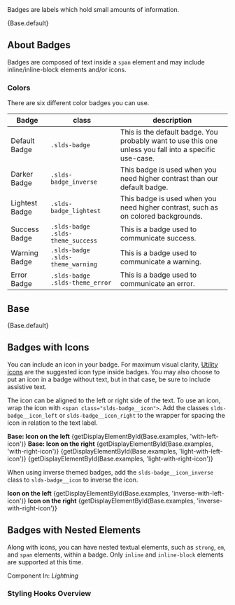 
<div className="doc lead">
  Badges are labels which hold small amounts of information.
</div>

<CodeView exampleOnly>{Base.default}</CodeView>

## About Badges

Badges are composed of text inside a `span` element and may include inline/inline-block elements and/or icons.

### Colors

There are six different color badges you can use.

| Badge                                                 | class                             | description                                                                                            |
| ----------------------------------------------------- | --------------------------------- | ------------------------------------------------------------------------------------------------------ |
| <Badge key="1">Default Badge</Badge>                  | `.slds-badge`                     | This is the default badge. You probably want to use this one unless you fall into a specific use-case. |
| <InverseBadge key="2">Darker Badge</InverseBadge>     | `.slds-badge_inverse`             | This badge is used when you need higher contrast than our default badge.                               |
| <LightestBadge key="3">Lightest Badge</LightestBadge> | `.slds-badge_lightest`            | This badge is used when you need higher contrast, such as on colored backgrounds.                      |
| <Badge key="4" isSuccess>Success Badge</Badge>        | `.slds-badge .slds-theme_success` | This is a badge used to communicate success.                                                           |
| <Badge key="5" isWarning>Warning Badge</Badge>        | `.slds-badge .slds-theme_warning` | This is a badge used to communicate a warning.                                                         |
| <Badge key="6" isError>Error Badge</Badge>            | `.slds-badge .slds-theme_error`   | This is a badge used to communicate an error.                                                          |

## Base

<CodeView toggleCode={false}>{Base.default}</CodeView>

## Badges with Icons

You can include an icon in your badge. For maximum visual clarity, [Utility icons](/icons/#utility) are the suggested icon type inside badges. You may also choose to put an icon in a badge without text, but in that case, be sure to include assistive text.

The icon can be aligned to the left or right side of the text. To use an icon, wrap the icon with `<span class="slds-badge__icon">`. Add the classes `slds-badge__icon_left` or `slds-badge__icon_right` to the wrapper for spacing the icon in relation to the text label.

<DisplayGrid>
  <DisplayColumn>
    <strong>Base: Icon on the left</strong>
    <CodeView>
      {getDisplayElementById(Base.examples, 'with-left-icon')}
    </CodeView>
  </DisplayColumn>
  <DisplayColumn>
    <strong>Base: Icon on the right</strong>
    <CodeView>
      {getDisplayElementById(Base.examples, 'with-right-icon')}
    </CodeView>
  </DisplayColumn>
  <DisplayColumn>
    <CodeView>
      {getDisplayElementById(Base.examples, 'light-with-left-icon')}
    </CodeView>
  </DisplayColumn>
  <DisplayColumn>
    <CodeView>
      {getDisplayElementById(Base.examples, 'light-with-right-icon')}
    </CodeView>
  </DisplayColumn>
</DisplayGrid>

When using inverse themed badges, add the `slds-badge__icon_inverse` class to `slds-badge__icon` to inverse the icon.

<DisplayGrid>
  <DisplayColumn>
    <strong>Icon on the left</strong>
    <CodeView>
      {getDisplayElementById(Base.examples, 'inverse-with-left-icon')}
    </CodeView>
  </DisplayColumn>
  <DisplayColumn>
    <strong>Icon on the right</strong>
    <CodeView>
      {getDisplayElementById(Base.examples, 'inverse-with-right-icon')}
    </CodeView>
  </DisplayColumn>
</DisplayGrid>

## Badges with Nested Elements

Along with icons, you can have nested textual elements, such as `strong`, `em`, and `span` elements, within a badge. Only `inline` and `inline-block` elements are supported at this time.

<Example title="Badge with nested element">
  <CodeView toggleCode={false}>
    <Badge>
      Component In: <em>Lightning</em>
    </Badge>
  </CodeView>
</Example>

### Styling Hooks Overview

<StyleApiTable name="badges" type="component" />
